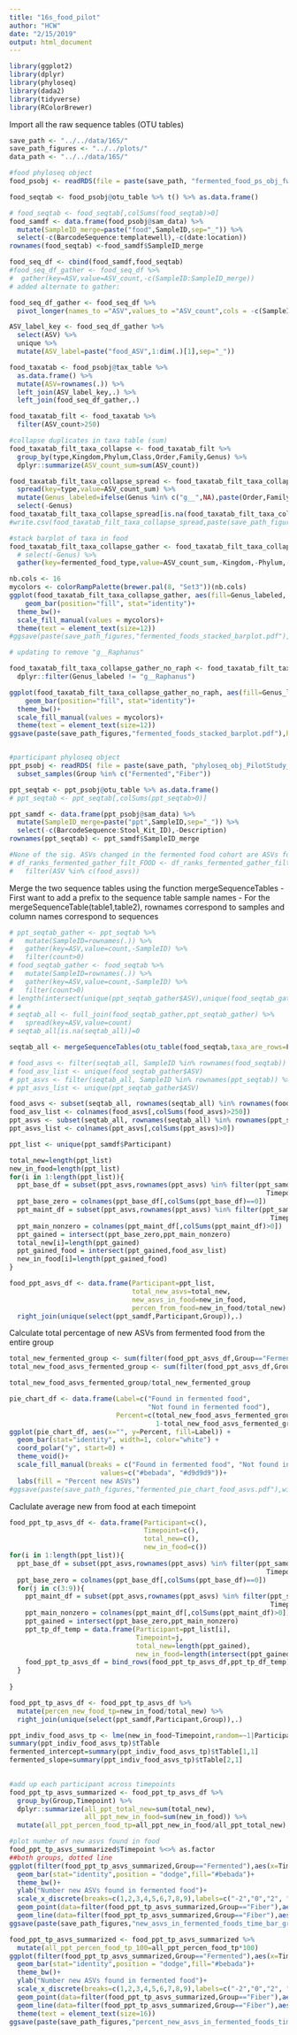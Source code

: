 ```yaml
---
title: "16s_food_pilot"
author: "HCW"
date: "2/15/2019"
output: html_document
---
```


```r
library(ggplot2)
library(dplyr)
library(phyloseq)
library(dada2)
library(tidyverse)
library(RColorBrewer)
```

Import all the raw sequence tables (OTU tables)
```r
save_path <- "../../data/16S/"
save_path_figures <- "../../plots/"
data_path <- "../../data/16S/"

#food phyloseq object
food_psobj <- readRDS(file = paste(save_path, "fermented_food_ps_obj_fwdOnly.rds", sep = "")) 

food_seqtab <- food_psobj@otu_table %>% t() %>% as.data.frame() 

# food_seqtab <- food_seqtab[,colSums(food_seqtab)>0]
food_samdf <- data.frame(food_psobj@sam_data) %>% 
  mutate(SampleID_merge=paste("food",SampleID,sep="_")) %>% 
  select(-c(BarcodeSequence:templatewell),-c(date:location))
rownames(food_seqtab) <-food_samdf$SampleID_merge

food_seq_df <- cbind(food_samdf,food_seqtab) 
#food_seq_df_gather <- food_seq_df %>% 
#  gather(key=ASV,value=ASV_count,-c(SampleID:SampleID_merge))
# added alternate to gather: 

food_seq_df_gather <- food_seq_df %>% 
  pivot_longer(names_to ="ASV",values_to ="ASV_count",cols = -c(SampleID:SampleID_merge))

ASV_label_key <- food_seq_df_gather %>% 
  select(ASV) %>% 
  unique %>% 
  mutate(ASV_label=paste("food_ASV",1:dim(.)[1],sep="_"))

food_taxatab <- food_psobj@tax_table %>% 
  as.data.frame() %>% 
  mutate(ASV=rownames(.)) %>% 
  left_join(ASV_label_key,.) %>% 
  left_join(food_seq_df_gather,.)

food_taxatab_filt <- food_taxatab %>% 
  filter(ASV_count>250)

#collapse duplicates in taxa table (sum) 
food_taxatab_filt_taxa_collapse <- food_taxatab_filt %>% 
  group_by(type,Kingdom,Phylum,Class,Order,Family,Genus) %>% 
  dplyr::summarize(ASV_count_sum=sum(ASV_count))

food_taxatab_filt_taxa_collapse_spread <- food_taxatab_filt_taxa_collapse %>% 
  spread(key=type,value=ASV_count_sum) %>% 
  mutate(Genus_labeled=ifelse(Genus %in% c("g__",NA),paste(Order,Family,sep = "_"),as.character(Genus))) %>% 
  select(-Genus)
food_taxatab_filt_taxa_collapse_spread[is.na(food_taxatab_filt_taxa_collapse_spread)] <- 0
#write.csv(food_taxatab_filt_taxa_collapse_spread,paste(save_path_figures,"fermented_food_taxa_table.csv"))

#stack barplot of taxa in food
food_taxatab_filt_taxa_collapse_gather <- food_taxatab_filt_taxa_collapse_spread %>% 
  # select(-Genus) %>% 
  gather(key=fermented_food_type,value=ASV_count_sum,-Kingdom,-Phylum,-Class,-Order,-Family,-Genus_labeled)

nb.cols <- 16
mycolors <- colorRampPalette(brewer.pal(8, "Set3"))(nb.cols)
ggplot(food_taxatab_filt_taxa_collapse_gather, aes(fill=Genus_labeled, y=ASV_count_sum, x=fermented_food_type)) + 
    geom_bar(position="fill", stat="identity")+
  theme_bw()+
  scale_fill_manual(values = mycolors)+
  theme(text = element_text(size=12))
#ggsave(paste(save_path_figures,"fermented_foods_stacked_barplot.pdf"),height=8,width=10,useDingbats=FALSE)

# updating to remove "g__Raphanus"

food_taxatab_filt_taxa_collapse_gather_no_raph <- food_taxatab_filt_taxa_collapse_gather %>% 
  dplyr::filter(Genus_labeled != "g__Raphanus")

ggplot(food_taxatab_filt_taxa_collapse_gather_no_raph, aes(fill=Genus_labeled, y=ASV_count_sum, x=fermented_food_type)) + 
    geom_bar(position="fill", stat="identity")+
  theme_bw()+
  scale_fill_manual(values = mycolors)+
  theme(text = element_text(size=12))
ggsave(paste(save_path_figures,"fermented_foods_stacked_barplot.pdf"),height=8,width=10,useDingbats=FALSE)


#participant phyloseq object
ppt_psobj <- readRDS( file = paste(save_path, "phyloseq_obj_PilotStudy_tree_redo_fwdONLY.rds", sep = "")) %>% 
  subset_samples(Group %in% c("Fermented","Fiber"))

ppt_seqtab <- ppt_psobj@otu_table %>% as.data.frame() 
# ppt_seqtab <- ppt_seqtab[,colSums(ppt_seqtab>0)]

ppt_samdf <- data.frame(ppt_psobj@sam_data) %>%
  mutate(SampleID_merge=paste("ppt",SampleID,sep="_")) %>% 
  select(-c(BarcodeSequence:Stool_Kit_ID),-Description) 
rownames(ppt_seqtab) <- ppt_samdf$SampleID_merge

#None of the sig. ASVs changed in the fermented food cohort are ASVs found in the fermented food itself
# df_ranks_fermented_gather_filt_FOOD <- df_ranks_fermented_gather_filt %>% 
#   filter(ASV %in% c(food_asvs))
```


Merge the two sequence tables using the function mergeSequenceTables
- First want to add a prefix to the sequence table sample names
- For the mergeSequenceTable(table1,table2), rownames correspond to samples and column names correspond to sequences
```r
# ppt_seqtab_gather <- ppt_seqtab %>%
#   mutate(SampleID=rownames(.)) %>%
#   gather(key=ASV,value=count,-SampleID) %>% 
#   filter(count>0)
# food_seqtab_gather <- food_seqtab %>%
#   mutate(SampleID=rownames(.)) %>%
#   gather(key=ASV,value=count,-SampleID) %>% 
#   filter(count>0)
# length(intersect(unique(ppt_seqtab_gather$ASV),unique(food_seqtab_gather$ASV)))
# # 
# seqtab_all <- full_join(food_seqtab_gather,ppt_seqtab_gather) %>%
#   spread(key=ASV,value=count)
# seqtab_all[is.na(seqtab_all)]=0

seqtab_all <- mergeSequenceTables(otu_table(food_seqtab,taxa_are_rows=F),otu_table(ppt_seqtab,taxa_are_rows=F)) %>% as.data.frame(.)
```


```r
# food_asvs <- filter(seqtab_all, SampleID %in% rownames(food_seqtab)) %>% select(-SampleID)
# food_asv_list <- unique(food_seqtab_gather$ASV)
# ppt_asvs <- filter(seqtab_all, SampleID %in% rownames(ppt_seqtab)) %>% select(-SampleID)
# ppt_asvs_list <- unique(ppt_seqtab_gather$ASV)

food_asvs <- subset(seqtab_all, rownames(seqtab_all) %in% rownames(food_seqtab))
food_asv_list <- colnames(food_asvs[,colSums(food_asvs)>250])
ppt_asvs <- subset(seqtab_all, rownames(seqtab_all) %in% rownames(ppt_seqtab))
ppt_asvs_list <- colnames(ppt_asvs[,colSums(ppt_asvs)>0])

ppt_list <- unique(ppt_samdf$Participant) 

total_new=length(ppt_list)
new_in_food=length(ppt_list)
for(i in 1:length(ppt_list)){
  ppt_base_df = subset(ppt_asvs,rownames(ppt_asvs) %in% filter(ppt_samdf,Participant==ppt_list[i] & 
                                                                 Timepoint %in% c(1,2))$SampleID_merge)
  ppt_base_zero = colnames(ppt_base_df[,colSums(ppt_base_df)==0])
  ppt_maint_df = subset(ppt_asvs,rownames(ppt_asvs) %in% filter(ppt_samdf,Participant==ppt_list[i] & 
                                                                  Timepoint %in% c(3:9))$SampleID_merge)
  ppt_main_nonzero = colnames(ppt_maint_df[,colSums(ppt_maint_df)>0])
  ppt_gained = intersect(ppt_base_zero,ppt_main_nonzero)
  total_new[i]=length(ppt_gained)
  ppt_gained_food = intersect(ppt_gained,food_asv_list)
  new_in_food[i]=length(ppt_gained_food)
}

food_ppt_asvs_df <- data.frame(Participant=ppt_list,
                               total_new_asvs=total_new,
                               new_asvs_in_food=new_in_food,
                               percen_from_food=new_in_food/total_new) %>% 
  right_join(unique(select(ppt_samdf,Participant,Group)),.)
```

Calculate total percentage of new ASVs from fermented food from the entire group
```r
total_new_fermented_group <- sum(filter(food_ppt_asvs_df,Group=="Fermented")$total_new_asvs)
total_new_food_asvs_fermented_group <- sum(filter(food_ppt_asvs_df,Group=="Fermented")$new_asvs_in_food)

total_new_food_asvs_fermented_group/total_new_fermented_group

pie_chart_df <- data.frame(Label=c("Found in fermented food",
                                   "Not found in fermented food"),
                           Percent=c(total_new_food_asvs_fermented_group/total_new_fermented_group,
                                     1-total_new_food_asvs_fermented_group/total_new_fermented_group))
ggplot(pie_chart_df, aes(x="", y=Percent, fill=Label)) +
  geom_bar(stat="identity", width=1, color="white") +
  coord_polar("y", start=0) +
  theme_void()+
  scale_fill_manual(breaks = c("Found in fermented food", "Not found in fermented food"), 
                       values=c("#bebada", "#d9d9d9"))+
  labs(fill = "Percent new ASVs")
#ggsave(paste(save_path_figures,"fermented_pie_chart_food_asvs.pdf"),width = 4.5,height=4,useDingbats=FALSE)

```

Caclulate average new from food at each timepoint
```r
food_ppt_tp_asvs_df <- data.frame(Participant=c(),
                                  Timepoint=c(),
                                  total_new=c(),
                                  new_in_food=c())
for(i in 1:length(ppt_list)){
  ppt_base_df = subset(ppt_asvs,rownames(ppt_asvs) %in% filter(ppt_samdf,Participant==ppt_list[i] & 
                                                                 Timepoint %in% c(1,2))$SampleID_merge)
  ppt_base_zero = colnames(ppt_base_df[,colSums(ppt_base_df)==0])
  for(j in c(3:9)){
    ppt_maint_df = subset(ppt_asvs,rownames(ppt_asvs) %in% filter(ppt_samdf,Participant==ppt_list[i] & 
                                                                  Timepoint %in% c(j))$SampleID_merge)
    ppt_main_nonzero = colnames(ppt_maint_df[,colSums(ppt_maint_df)>0])
    ppt_gained = intersect(ppt_base_zero,ppt_main_nonzero)
    ppt_tp_df_temp = data.frame(Participant=ppt_list[i],
                                Timepoint=j,
                                total_new=length(ppt_gained),
                                new_in_food=length(intersect(ppt_gained,food_asv_list)))
    food_ppt_tp_asvs_df = bind_rows(food_ppt_tp_asvs_df,ppt_tp_df_temp)
  }
  
}

food_ppt_tp_asvs_df <- food_ppt_tp_asvs_df %>% 
  mutate(percen_new_food_tp=new_in_food/total_new) %>% 
  right_join(unique(select(ppt_samdf,Participant,Group)),.)

ppt_indiv_food_asvs_tp <- lme(new_in_food~Timepoint,random=~1|Participant,data=filter(food_ppt_tp_asvs_df,Group=="Fermented"))
summary(ppt_indiv_food_asvs_tp)$tTable
fermented_intercept=summary(ppt_indiv_food_asvs_tp)$tTable[1,1]
fermented_slope=summary(ppt_indiv_food_asvs_tp)$tTable[2,1]

  
#add up each participant across timepoints 
food_ppt_tp_asvs_summarized <- food_ppt_tp_asvs_df %>% 
  group_by(Group,Timepoint) %>% 
  dplyr::summarize(all_ppt_total_new=sum(total_new),
                   all_ppt_new_in_food=sum(new_in_food)) %>% 
  mutate(all_ppt_percen_food_tp=all_ppt_new_in_food/all_ppt_total_new)

#plot number of new asvs found in food 
food_ppt_tp_asvs_summarized$Timepoint %<>% as.factor
##both groups, dotted line
ggplot(filter(food_ppt_tp_asvs_summarized,Group=="Fermented"),aes(x=Timepoint,y=all_ppt_new_in_food))+
  geom_bar(stat="identity",position = "dodge",fill="#bebada")+
  theme_bw()+
  ylab("Number new ASVs found in fermented food")+
  scale_x_discrete(breaks=c(1,2,3,4,5,6,7,8,9),labels=c("-2","0","2", "4","6", "8","10","12","14"),name="Timepoint (weeks)") +
  geom_point(data=filter(food_ppt_tp_asvs_summarized,Group=="Fiber"),aes(x=Timepoint,y=all_ppt_new_in_food),color="black")+
  geom_line(data=filter(food_ppt_tp_asvs_summarized,Group=="Fiber"),aes(x=Timepoint,y=all_ppt_new_in_food,group=1),color="black",stat="identity",linetype="dashed")
ggsave(paste(save_path_figures,"new_asvs_in_fermented_foods_time_bar_graph.pdf",sep=""),width = 5,height=6,useDingbats=FALSE)

food_ppt_tp_asvs_summarized <- food_ppt_tp_asvs_summarized %>% 
  mutate(all_ppt_percen_food_tp_100=all_ppt_percen_food_tp*100)
ggplot(filter(food_ppt_tp_asvs_summarized,Group=="Fermented"),aes(x=Timepoint,y=all_ppt_percen_food_tp_100))+
  geom_bar(stat="identity",position = "dodge",fill="#bebada")+
  theme_bw()+
  ylab("Number new ASVs found in fermented food")+
  scale_x_discrete(breaks=c(1,2,3,4,5,6,7,8,9),labels=c("-2","0","2", "4","6", "8","10","12","14"),name="Timepoint (weeks)") +
  geom_point(data=filter(food_ppt_tp_asvs_summarized,Group=="Fiber"),aes(x=Timepoint,y=all_ppt_percen_food_tp_100),color="black")+
  geom_line(data=filter(food_ppt_tp_asvs_summarized,Group=="Fiber"),aes(x=Timepoint,y=all_ppt_percen_food_tp_100,group=1),color="black",stat="identity",linetype="dashed")+
  theme(text = element_text(size=16))
ggsave(paste(save_path_figures,"percent_new_asvs_in_fermented_foods_time_bar_graph.pdf",sep=""),width = 5,height=6,useDingbats=FALSE)
```

